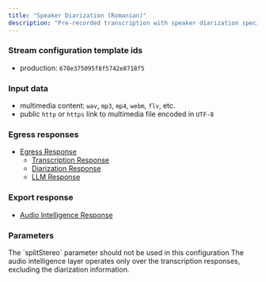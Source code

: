 ```yaml
---
title: "Speaker Diarization (Romanian)"
description: "Pre-recorded transcription with speaker diarization specifications of Romanian-only files using the Vatis Streams API"
---
```



### <Icon icon="sliders" iconType="light" size="24"/>  Stream configuration template ids
* production: `678e375095f8f5742e8718f5`

### <Icon icon="upload" iconType="light" size="24"/>  Input data
* multimedia content: `wav`, `mp3`, `mp4`, `webm`, `flv`, etc.
* public `http` or `https` link to multimedia file encoded in `UTF-8`

### <Icon icon="download" iconType="light" size="24"/>  Egress responses
- [Egress Response](/api-reference/schemas/egress/stream-sink-message)
    - [Transcription Response](/api-reference/schemas/egress/transcription-response)
    - [Diarization Response](/api-reference/schemas/egress/diarization-response)
    - [LLM Response](/api-reference/schemas/egress/llm-response)

### <Icon icon="file-code" iconType="light" size="24"/>  Export response
- [Audio Intelligence Response](/api-reference/schemas/export/audio-intelligence-response)

### <Icon icon="wrench" iconType="light" size="24"/>  Parameters
<AccordionGroup>
    <Accordion title="Transcription">
        <TranscriptionParameters/>
        <Warning>The `splitStereo` parameter should not be used in this configuration</Warning>
    </Accordion>
    <Accordion title="Speaker diarization">
        <SpeakerDiarizationParameters/>
    </Accordion>
    <Accordion title="Audio Intelligence">
        <Warning>The audio intelligence layer operates only over the transcription responses, excluding the diarization information.</Warning>
        <AudioIntelligenceParameters/>
    </Accordion>
</AccordionGroup>